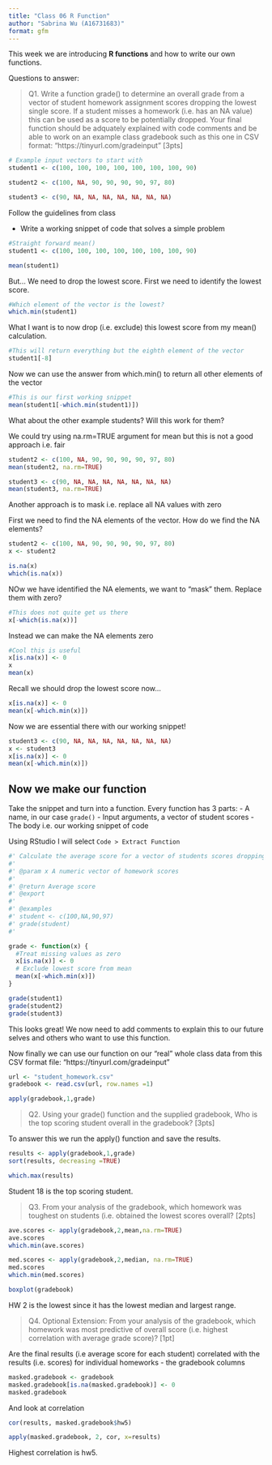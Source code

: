 ```yaml
---
title: "Class 06 R Function"
author: "Sabrina Wu (A16731683)"
format: gfm
---
```

This week we are introducing **R functions** and how to write our own functions.

Questions to answer:

> Q1. Write a function grade() to determine an overall grade from a vector of student homework
assignment scores dropping the lowest single score. If a student misses a homework (i.e. has an
NA value) this can be used as a score to be potentially dropped. Your final function should be
adquately explained with code comments and be able to work on an example class gradebook
such as this one in CSV format: “https://tinyurl.com/gradeinput” [3pts]

```r
# Example input vectors to start with
student1 <- c(100, 100, 100, 100, 100, 100, 100, 90)

student2 <- c(100, NA, 90, 90, 90, 90, 97, 80)

student3 <- c(90, NA, NA, NA, NA, NA, NA, NA)
```


Follow the guidelines from class

- Write a working snippet of code that solves a simple problem

```r
#Straight forward mean()
student1 <- c(100, 100, 100, 100, 100, 100, 100, 90)

mean(student1)
```
But... We need to drop the lowest score. First we need to identify the lowest score.

```r
#Which element of the vector is the lowest?
which.min(student1)
```
What I want is to now drop (i.e. exclude) this lowest score from my mean() calculation.
```r
#This will return everything but the eighth element of the vector
student1[-8]
```
Now we can use the answer from which.min() to return all other elements of the vector
```r
#This is our first working snippet
mean(student1[-which.min(student1)])
```
What about the other example students? Will this work for them?

We could try using na.rm=TRUE argument for mean but this is not a good approach i.e. fair

```r
student2 <- c(100, NA, 90, 90, 90, 90, 97, 80)
mean(student2, na.rm=TRUE)

student3 <- c(90, NA, NA, NA, NA, NA, NA, NA)
mean(student3, na.rm=TRUE)
```
Another approach is to mask i.e. replace all NA values with zero

First we need to find the NA elements of the vector.
How do we find the NA elements?
```r
student2 <- c(100, NA, 90, 90, 90, 90, 97, 80)
x <- student2

is.na(x)
which(is.na(x))

```
NOw we have identified the NA elements, we want to "mask" them. Replace them with zero?
```r
#This does not quite get us there
x[-which(is.na(x))]
```
Instead we can make the NA elements zero
```r
#Cool this is useful
x[is.na(x)] <- 0
x
mean(x)
```
Recall we should drop the lowest score now...
```r
x[is.na(x)] <- 0
mean(x[-which.min(x)])
```
Now we are essential there with our working snippet!
```r
student3 <- c(90, NA, NA, NA, NA, NA, NA, NA)
x <- student3
x[is.na(x)] <- 0
mean(x[-which.min(x)])
```

## Now we make our function

Take the snippet and turn into a function. 
Every function has 3 parts:
- A name, in our case `grade()`
- Input arguments, a vector of student scores
- The body i.e. our working snippet of code


Using RStudio I will select `Code > Extract Function`
```r
#' Calculate the average score for a vector of students scores dropping the lowest score. Missing values will be treated as zero.
#'
#' @param x A numeric vector of homework scores
#'
#' @return Average score
#' @export
#'
#' @examples
#' student <- c(100,NA,90,97)
#' grade(student)
#' 

grade <- function(x) {
  #Treat missing values as zero
  x[is.na(x)] <- 0
  # Exclude lowest score from mean
  mean(x[-which.min(x)])
}
```

```r
grade(student1)
grade(student2)
grade(student3)
```

This looks great! We now need to add comments to explain this to our future selves and others who want to use this function. 

Now finally we can use our function on our "real" whole class data from this CSV format file: “https://tinyurl.com/gradeinput”

```r
url <- "student_homework.csv"
gradebook <- read.csv(url, row.names =1)
```

```r
apply(gradebook,1,grade)
```


>Q2. Using your grade() function and the supplied gradebook, Who is the top scoring student
overall in the gradebook? [3pts]

To answer this we run the apply() function and save the results.

```r
results <- apply(gradebook,1,grade)
sort(results, decreasing =TRUE)
```
```r
which.max(results)
```
Student 18 is the top scoring student.

>Q3. From your analysis of the gradebook, which homework was toughest on students (i.e. obtained
the lowest scores overall? [2pts]

```r
ave.scores <- apply(gradebook,2,mean,na.rm=TRUE)
ave.scores
which.min(ave.scores)
```
```r
med.scores <- apply(gradebook,2,median, na.rm=TRUE)
med.scores
which.min(med.scores)
```
```r
boxplot(gradebook)
```
HW 2 is the lowest since it has the lowest median and largest range. 

>Q4. Optional Extension: From your analysis of the gradebook, which homework was most
predictive of overall score (i.e. highest correlation with average grade score)? [1pt]

Are the final results (i.e average score for each student) correlated with the results (i.e. scores) for individual homeworks - the gradebook columns

```r
masked.gradebook <- gradebook
masked.gradebook[is.na(masked.gradebook)] <- 0
masked.gradebook
```
And look at correlation
```r
cor(results, masked.gradebook$hw5)
```
```r
apply(masked.gradebook, 2, cor, x=results)
```
Highest correlation is hw5.





